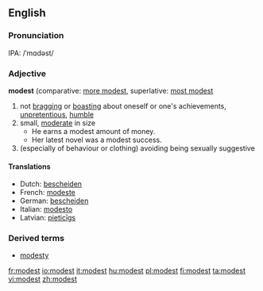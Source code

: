 ==English==
===Pronunciation===
IPA: /ˈmɑdəst/
===Adjective===
'''modest''' (comparative: [[more modest]], superlative: [[most modest]]

# not [[bragging]] or [[boasting]] about oneself or one's achievements,  [[unpretentious]], [[humble]]
# small, [[moderate]] in size
#* He earns a modest amount of money.
#* Her latest novel was a modest success.
# (especially of behaviour or clothing) avoiding being sexually suggestive


====Translations====
*Dutch: [[bescheiden]]
*French: [[modeste]]
*German: [[bescheiden]]
*Italian: [[modesto]]
*Latvian: [[pieticīgs]]

===Derived terms===
*[[modesty]]

[[fr:modest]]
[[io:modest]]
[[it:modest]]
[[hu:modest]]
[[pl:modest]]
[[fi:modest]]
[[ta:modest]]
[[vi:modest]]
[[zh:modest]]